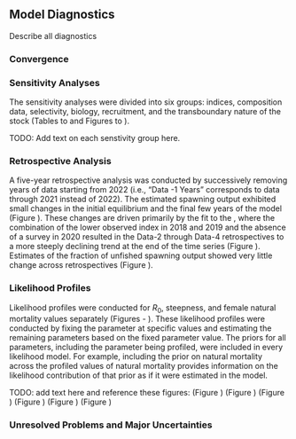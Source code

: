 ## Model Diagnostics
Describe all diagnostics

### Convergence

### Sensitivity Analyses
The sensitivity analyses were divided into six groups: indices, composition data, selectivity, biology, recruitment, and the transboundary nature of the stock (Tables \ref{tab:sens-table-index} to \ref{tab:sens-table-bio} and Figures \ref{fig:sens-index1} to \ref{fig:sens-bio1}).
<!-- TODO: revise table and figure ranges after adding additional senstivity tables and figures -->

TODO: Add text on each senstivity group here.

### Retrospective Analysis

A five-year retrospective analysis was conducted by successively removing years of data starting from 2022 (i.e., “Data -1 Years” corresponds to data through 2021 instead of 2022). The estimated spawning output exhibited small changes in the initial equilibrium and the final few years of the model (Figure \ref{fig:retro-ssb}). These changes are driven primarily by the fit to the \Gls{s-wcgbt}, where the combination of the lower observed index in 2018 and 2019 and the absence of a survey in 2020 resulted in the Data-2 through Data-4 retrospectives to a more steeply declining trend at the end of the time series (Figure \ref{fig:retro-index}). Estimates of the fraction of unfished spawning output showed very little change across retrospectives (Figure \ref{fig:retro-depl}).

### Likelihood Profiles

Likelihood profiles were conducted for $R_0$, steepness, and female natural mortality values separately (Figures \ref{fig:r0-profile} - \ref{fig:m-profile-pars}). These likelihood profiles were conducted by fixing the parameter at specific values and estimating the remaining parameters based on the fixed parameter value. The priors for all parameters, including the parameter being profiled, were included in every likelihood model. For example, including the prior on natural mortality across the profiled values of natural mortality provides information on the likelihood contribution of that prior as if it were estimated in the model.  

TODO: add text here and reference these figures:
(Figure \ref{fig:r0-profile})
(Figure \ref{fig:r0-profile-pars})
(Figure \ref{fig:h-profile})
(Figure \ref{fig:h-profile-pars})
(Figure \ref{fig:m-profile})
(Figure \ref{fig:m-profile-pars})

### Unresolved Problems and Major Uncertainties
